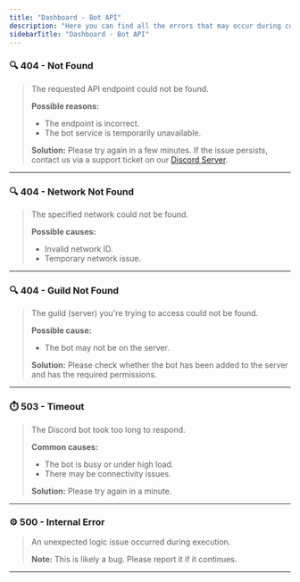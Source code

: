 ```yaml
---
title: "Dashboard - Bot API"
description: "Here you can find all the errors that may occur during communication from the Dashboard to the Bot."
sidebarTitle: "Dashboard - Bot API"
---
```


### 🔍 404 - Not Found

> The requested API endpoint could not be found.  
>
> **Possible reasons:**  
> - The endpoint is incorrect.  
> - The bot service is temporarily unavailable.  
>
> **Solution:** Please try again in a few minutes. If the issue persists, contact us via a support ticket on our [Discord Server](https://discord.com/).

---

### 🔍 404 - Network Not Found

> The specified network could not be found.  
>
> **Possible causes:**  
> - Invalid network ID.  
> - Temporary network issue.

---

### 🔍 404 - Guild Not Found

> The guild (server) you're trying to access could not be found.  
>
> **Possible cause:**  
> - The bot may not be on the server.  
>
> **Solution:** Please check whether the bot has been added to the server and has the required permissions.

---

### ⏱️ 503 - Timeout

> The Discord bot took too long to respond.  
>
> **Common causes:**  
> - The bot is busy or under high load.  
> - There may be connectivity issues.  
>
> **Solution:** Please try again in a minute.

---

### ⚙️ 500 - Internal Error

> An unexpected logic issue occurred during execution.  
>
> **Note:** This is likely a bug. Please report it if it continues.

---

